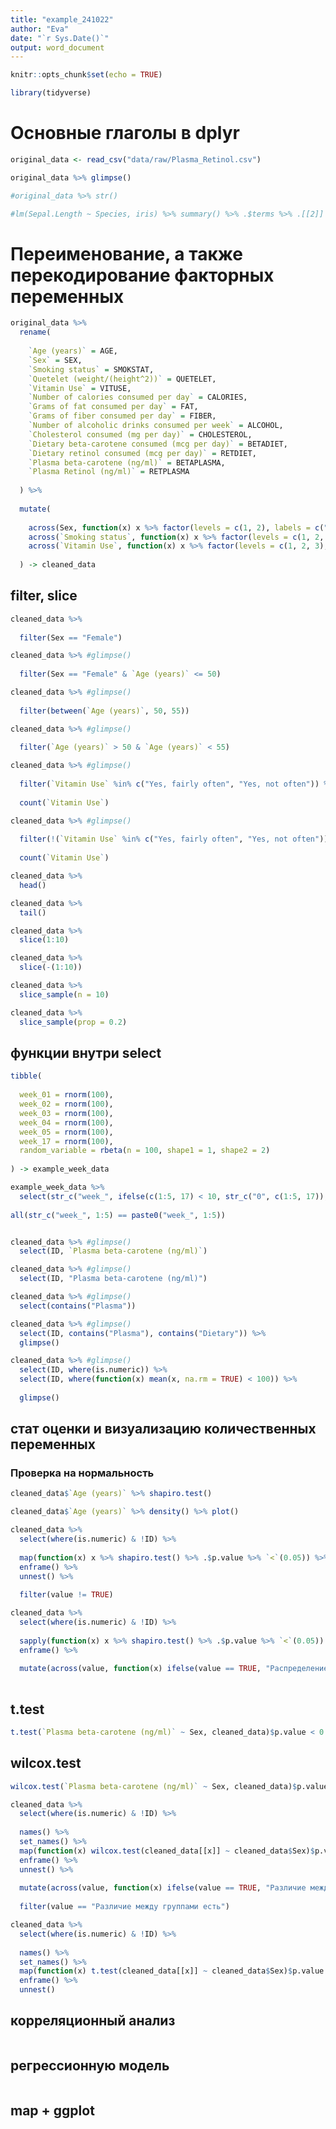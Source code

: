 ```yaml
---
title: "example_241022"
author: "Eva"
date: "`r Sys.Date()`"
output: word_document
---
```


```r
knitr::opts_chunk$set(echo = TRUE)

library(tidyverse)

```

# Основные глаголы в dplyr

```r

original_data <- read_csv("data/raw/Plasma_Retinol.csv")

original_data %>% glimpse()

#original_data %>% str()

#lm(Sepal.Length ~ Species, iris) %>% summary() %>% .$terms %>% .[[2]]

```


	
# Переименование, а также перекодирование факторных переменных

```r

original_data %>% 
  rename(
    
    `Age (years)` = AGE,
    `Sex` = SEX,
    `Smoking status` = SMOKSTAT,
    `Quetelet (weight/(height^2))` = QUETELET,
    `Vitamin Use` = VITUSE,
    `Number of calories consumed per day` = CALORIES,
    `Grams of fat consumed per day` = FAT,
    `Grams of fiber consumed per day` = FIBER,
    `Number of alcoholic drinks consumed per week` = ALCOHOL,
    `Cholesterol consumed (mg per day)` = CHOLESTEROL,
    `Dietary beta-carotene consumed (mcg per day)` = BETADIET,
    `Dietary retinol consumed (mcg per day)` = RETDIET,
    `Plasma beta-carotene (ng/ml)` = BETAPLASMA,
    `Plasma Retinol (ng/ml)` = RETPLASMA
    
  ) %>%
  
  mutate(
    
    across(Sex, function(x) x %>% factor(levels = c(1, 2), labels = c("Male", "Female"))),
    across(`Smoking status`, function(x) x %>% factor(levels = c(1, 2, 3), labels = c("Never", "Former", "Current Smoker"))),
    across(`Vitamin Use`, function(x) x %>% factor(levels = c(1, 2, 3), labels = c("Yes, fairly often", "Yes, not often", "No")))
    
  ) -> cleaned_data

```

## filter, slice

```r

cleaned_data %>% 
  
  filter(Sex == "Female") 

```

```r

cleaned_data %>% #glimpse()
  
  filter(Sex == "Female" & `Age (years)` <= 50)

```

```r

cleaned_data %>% #glimpse()
  
  filter(between(`Age (years)`, 50, 55))

```

```r

cleaned_data %>% #glimpse()
  
  filter(`Age (years)` > 50 & `Age (years)` < 55)

```

```r

cleaned_data %>% #glimpse()
  
  filter(`Vitamin Use` %in% c("Yes, fairly often", "Yes, not often")) %>%
  
  count(`Vitamin Use`)

```


```r

cleaned_data %>% #glimpse()
  
  filter(!(`Vitamin Use` %in% c("Yes, fairly often", "Yes, not often"))) %>%
  
  count(`Vitamin Use`)

```

```r

cleaned_data %>%
  head()

```

```r

cleaned_data %>%
  tail()

```

```r

cleaned_data %>%
  slice(1:10)

```

```r

cleaned_data %>%
  slice(-(1:10))

```

```r

cleaned_data %>%
  slice_sample(n = 10)

```

```r

cleaned_data %>%
  slice_sample(prop = 0.2)

```

## функции внутри select

```r

tibble(
  
  week_01 = rnorm(100),
  week_02 = rnorm(100),
  week_03 = rnorm(100),
  week_04 = rnorm(100),
  week_05 = rnorm(100),
  week_17 = rnorm(100),
  random_variable = rbeta(n = 100, shape1 = 1, shape2 = 2)
  
) -> example_week_data

example_week_data %>%
  select(str_c("week_", ifelse(c(1:5, 17) < 10, str_c("0", c(1:5, 17)), c(1:5, 17))))
  
all(str_c("week_", 1:5) == paste0("week_", 1:5))



```

```r

cleaned_data %>% #glimpse()
  select(ID, `Plasma beta-carotene (ng/ml)`)

```

```r

cleaned_data %>% #glimpse()
  select(ID, "Plasma beta-carotene (ng/ml)")

```

```r

cleaned_data %>% #glimpse()
  select(contains("Plasma"))

```

```r

cleaned_data %>% #glimpse()
  select(ID, contains("Plasma"), contains("Dietary")) %>%
  glimpse()

```

```r

cleaned_data %>% #glimpse()
  select(ID, where(is.numeric)) %>%
  select(ID, where(function(x) mean(x, na.rm = TRUE) < 100)) %>%
  
  glimpse()

```

## стат оценки и визуализацию количественных переменных

### Проверка на нормальность

```r

cleaned_data$`Age (years)` %>% shapiro.test()

```

```r

cleaned_data$`Age (years)` %>% density() %>% plot()

```


```r

cleaned_data %>%
  select(where(is.numeric) & !ID) %>% 
  
  map(function(x) x %>% shapiro.test() %>% .$p.value %>% `<`(0.05)) %>%
  enframe() %>%
  unnest() %>%
  
  filter(value != TRUE)

```

```r

cleaned_data %>%
  select(where(is.numeric) & !ID) %>% 
  
  sapply(function(x) x %>% shapiro.test() %>% .$p.value %>% `<`(0.05)) %>%
  enframe() %>%
  
  mutate(across(value, function(x) ifelse(value == TRUE, "Распределение отлично от нормального", "Распределение нормальное")))
  

```

## t.test

```r

t.test(`Plasma beta-carotene (ng/ml)` ~ Sex, cleaned_data)$p.value < 0.05

```

## wilcox.test 

```r

wilcox.test(`Plasma beta-carotene (ng/ml)` ~ Sex, cleaned_data)$p.value < 0.05

```

```r

cleaned_data %>%
  select(where(is.numeric) & !ID) %>% 
  
  names() %>%
  set_names() %>%
  map(function(x) wilcox.test(cleaned_data[[x]] ~ cleaned_data$Sex)$p.value < 0.05) %>%
  enframe() %>%
  unnest() %>%
  
  mutate(across(value, function(x) ifelse(value == TRUE, "Различие между группами есть", "Различие между группами не доказано"))) %>%
  
  filter(value == "Различие между группами есть")

```

```r

cleaned_data %>%
  select(where(is.numeric) & !ID) %>% 
  
  names() %>% 
  set_names() %>% 
  map(function(x) t.test(cleaned_data[[x]] ~ cleaned_data$Sex)$p.value < 0.05) %>% 
  enframe() %>% 
  unnest()

```


## корреляционный анализ

```r



```



## регрессионную модель

```r



```


## map + ggplot

```r

```
























	
